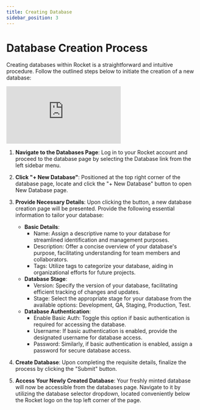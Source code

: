 ```yaml
---
title: Creating Database
sidebar_position: 3
---
```


# Database Creation Process

Creating databases within Rocket is a straightforward and intuitive procedure. Follow the outlined steps below to initiate the creation of a new database:

<div class="videowrapper" style={{ marginBottom: 10 }}>
  <iframe
    src="https://www.youtube.com/embed/8mYOPr8V01k?rel=0"
    title="YouTube video 
      player"
    frameborder="0"
    allow="accelerometer; autoplay; clipboard-write; 
      encrypted-media; gyroscope; picture-in-picture"
    allowfullscreen
  ></iframe>
</div>

1. **Navigate to the Databases Page**: Log in to your Rocket account and proceed to the database page by selecting the Database link from the left sidebar menu.

2. **Click "+ New Database"**: Positioned at the top right corner of the database page, locate and click the "+ New Database" button to open New Database page.

3. **Provide Necessary Details**: Upon clicking the button, a new database creation page will be presented. Provide the following essential information to tailor your database:

   - **Basic Details**:
     - Name: Assign a descriptive name to your database for streamlined identification and management purposes.
     - Description: Offer a concise overview of your database's purpose, facilitating understanding for team members and collaborators.
     - Tags: Utilize tags to categorize your database, aiding in organizational efforts for future projects.
   - **Database Stage**:
     - Version: Specify the version of your database, facilitating efficient tracking of changes and updates.
     - Stage: Select the appropriate stage for your database from the available options: Development, QA, Staging, Production, Test.
   - **Database Authentication**:
     - Enable Basic Auth: Toggle this option if basic authentication is required for accessing the database.
     - Username: If basic authentication is enabled, provide the designated username for database access.
     - Password: Similarly, if basic authentication is enabled, assign a password for secure database access.

4. **Create Database**: Upon completing the requisite details, finalize the process by clicking the "Submit" button.

5. **Access Your Newly Created Database**: Your freshly minted database will now be accessible from the databases page. Navigate to it by utilizing the database selector dropdown, located conveniently below the Rocket logo on the top left corner of the page.
